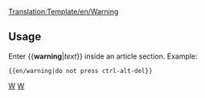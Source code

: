 [[Translation:Template/en/Warning]]
<noinclude></noinclude>{{en/ambox| type  = content
| text  = <strong>Warning</strong><br>{{{1|Whoever added this template didn't set a specific warning, so it should be removed or updated with the correct action.}}}
}}<noinclude>

==Usage==
Enter <nowiki>{{</nowiki>'''warning'''|''text''<nowiki>}}</nowiki> inside an article section. Example:
<pre>{{en/warning|do not press ctrl-alt-del}}</pre>

[[Category:en/templates|W]][[Category:en/Message boxes|W]]</noinclude>